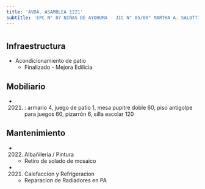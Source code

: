 ```yaml
---
title: 'AVDA. ASAMBLEA 1221'
subtitle: 'EPC N° 07 NIÑAS DE AYOHUMA - JIC N° 05/08° MARTHA A. SALOTTI - IFTS N° 27'
---
```


#
## Infraestructura

* Acondicionamiento de patio 
    + Finalizado - Mejora Edilicia 


## Mobiliario

*  (2021) : armario 4, juego de patio 1, mesa pupitre doble 60, piso antigolpe para juegos 60, pizarrón 6, silla escolar 120 





## Mantenimiento

*  (2022) Albañileria / Pintura 
    + Retiro de solado de mosaico

*  (2021) Calefaccion y Refrigeracion 
    + Reparacion de Radiadores en PA







